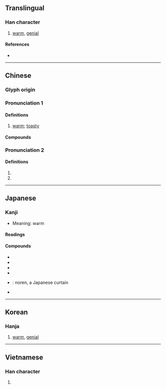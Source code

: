 {{character info/new}}
{{also|煖}}
==Translingual==

===Han character===
{{Han char|rn=72|rad=日|as=09|sn=13|four=62047|canj=ABME|ids=⿰日爰}}

# [[warm]], [[genial]]

====References====
* {{Han ref|kx=0498.260|dkj=14064|dj=0866.190|hdz=21525.010|uh=6696|ud=26262|bh=B778|bd=46968}}

----

==Chinese==
{{zh-forms}}

===Glyph origin===
{{Han etym}}

===Pronunciation 1===
{{zh-pron
|m=nuǎn
|c=nyun5
|h=pfs=nôn
|mn=loán/qz:lún
|mn_note=loán - literary; lún - vernacular
|mc=y
|oc=y
|ma=Zh-nuan.ogg
|cat=a
}}

====Definitions====
{{zh-hanzi}}

# [[warm]]; [[toasty]]

====Compounds====
{{zh-der|暖房|暖烘烘|暖呼呼|暖壺|暖和|暖簾|暖流|暖瓶|暖氣|暖融融|暖色|暖水瓶|暖洋洋|暄暖}}

===Pronunciation 2===
{{zh-pron
|m=xuān
|c=hyun1
|h=
|mn=
|mc=
|oc=
|ma=
|cat=
}}

====Definitions====
{{zh-hanzi}}

# {{zh-only used in|暖姝}}
# {{zh-only used in|暖暖}}

----

==Japanese==

===Kanji===
{{ja-kanji|grade=6|rs=日09}}

* Meaning: warm

====Readings====
{{ja-readings
|goon=なん
|kanon=だん
|kanyoon=のん
|kun=あたた-か, あたた-かい, あたた-める, あたた-まる
}}

====Compounds====
* {{ja-r|暖気|だんき}}
* {{ja-r|暖房|だんぼう}}
* {{ja-r|暖流|だんりゅう}}
* {{ja-r|暖炉|だんろ}}
* {{ja-r|暖簾|のれん}}: noren, a Japanese curtain
* {{ja-r|温暖|おんだん}}

----

==Korean==

===Hanja===
{{ko-hanja|hangeul=[[난]], [[훤]]|eumhun=|rv=nan, hwon|mr=nan, hwŏn|y=nan, hwen}}

# [[warm]], [[genial]]

----

==Vietnamese==

===Han character===
{{vi-hantu|[[hoãn]], [[noãn]]|rs=日09}}

# {{defn|lang=vi|sort=日09}}